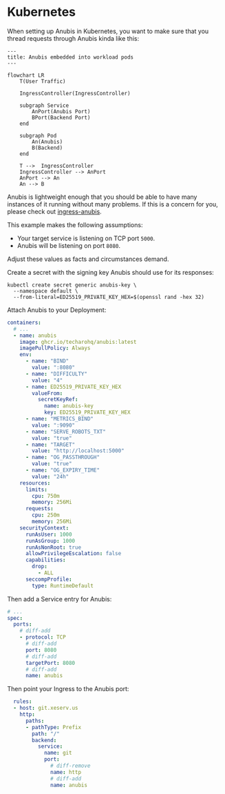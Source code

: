 # Kubernetes

When setting up Anubis in Kubernetes, you want to make sure that you thread requests through Anubis kinda like this:

```mermaid
---
title: Anubis embedded into workload pods
---

flowchart LR
    T(User Traffic)

    IngressController(IngressController)

    subgraph Service
        AnPort(Anubis Port)
        BPort(Backend Port)
    end

    subgraph Pod
        An(Anubis)
        B(Backend)
    end

    T -->  IngressController
    IngressController --> AnPort
    AnPort --> An
    An --> B
```

Anubis is lightweight enough that you should be able to have many instances of it running without many problems. If this is a concern for you, please check out [ingress-anubis](https://github.com/jaredallard/ingress-anubis?ref=anubis.techaro.lol).

This example makes the following assumptions:

- Your target service is listening on TCP port `5000`.
- Anubis will be listening on port `8080`.

Adjust these values as facts and circumstances demand.

Create a secret with the signing key Anubis should use for its responses:

```
kubectl create secret generic anubis-key \
  --namespace default \
  --from-literal=ED25519_PRIVATE_KEY_HEX=$(openssl rand -hex 32)
```

Attach Anubis to your Deployment:

```yaml
containers:
  # ...
  - name: anubis
    image: ghcr.io/techarohq/anubis:latest
    imagePullPolicy: Always
    env:
      - name: "BIND"
        value: ":8080"
      - name: "DIFFICULTY"
        value: "4"
      - name: ED25519_PRIVATE_KEY_HEX
        valueFrom:
          secretKeyRef:
            name: anubis-key
            key: ED25519_PRIVATE_KEY_HEX
      - name: "METRICS_BIND"
        value: ":9090"
      - name: "SERVE_ROBOTS_TXT"
        value: "true"
      - name: "TARGET"
        value: "http://localhost:5000"
      - name: "OG_PASSTHROUGH"
        value: "true"
      - name: "OG_EXPIRY_TIME"
        value: "24h"
    resources:
      limits:
        cpu: 750m
        memory: 256Mi
      requests:
        cpu: 250m
        memory: 256Mi
    securityContext:
      runAsUser: 1000
      runAsGroup: 1000
      runAsNonRoot: true
      allowPrivilegeEscalation: false
      capabilities:
        drop:
          - ALL
      seccompProfile:
        type: RuntimeDefault
```

Then add a Service entry for Anubis:

```yaml
# ...
spec:
  ports:
    # diff-add
    - protocol: TCP
      # diff-add
      port: 8080
      # diff-add
      targetPort: 8080
      # diff-add
      name: anubis
```

Then point your Ingress to the Anubis port:

```yaml
  rules:
  - host: git.xeserv.us
    http:
      paths:
      - pathType: Prefix
        path: "/"
        backend:
          service:
            name: git
            port:
              # diff-remove
              name: http
              # diff-add
              name: anubis
```
